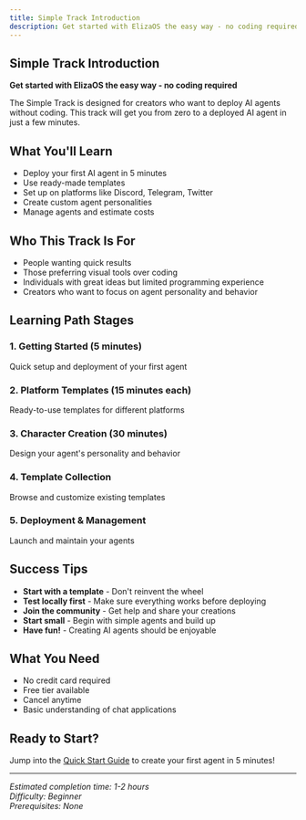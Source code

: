```yaml
---
title: Simple Track Introduction
description: Get started with ElizaOS the easy way - no coding required
---
```


## Simple Track Introduction

**Get started with ElizaOS the easy way - no coding required**

The Simple Track is designed for creators who want to deploy AI agents without coding. This track
will get you from zero to a deployed AI agent in just a few minutes.

## What You'll Learn

- Deploy your first AI agent in 5 minutes
- Use ready-made templates
- Set up on platforms like Discord, Telegram, Twitter
- Create custom agent personalities
- Manage agents and estimate costs

## Who This Track Is For

- People wanting quick results
- Those preferring visual tools over coding
- Individuals with great ideas but limited programming experience
- Creators who want to focus on agent personality and behavior

## Learning Path Stages

### 1. Getting Started (5 minutes)

Quick setup and deployment of your first agent

### 2. Platform Templates (15 minutes each)

Ready-to-use templates for different platforms

### 3. Character Creation (30 minutes)

Design your agent's personality and behavior

### 4. Template Collection

Browse and customize existing templates

### 5. Deployment & Management

Launch and maintain your agents

## Success Tips

- **Start with a template** - Don't reinvent the wheel
- **Test locally first** - Make sure everything works before deploying
- **Join the community** - Get help and share your creations
- **Start small** - Begin with simple agents and build up
- **Have fun!** - Creating AI agents should be enjoyable

## What You Need

- No credit card required
- Free tier available
- Cancel anytime
- Basic understanding of chat applications

## Ready to Start?

Jump into the [Quick Start Guide](./getting-started/quick-start) to create your first agent in 5
minutes!

---

_Estimated completion time: 1-2 hours_  
_Difficulty: Beginner_  
_Prerequisites: None_
